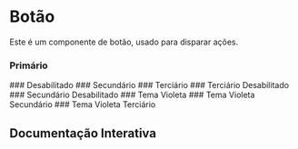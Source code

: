 

<Meta of={Story} />

# Botão

Este é um componente de botão, usado para disparar ações.

### Primário
<Canvas of={Story.Primary} />
### Desabilitado
<Canvas of={Story.Disabled} />
### Secundário
<Canvas of={Story.Secondary} />
### Terciário
<Canvas of={Story.Tertiary} />
### Terciário Desabilitado
<Canvas of={Story.TertiaryDisabled} />
### Secundário Desabilitado
<Canvas of={Story.SecondaryDisabled} />
### Tema Violeta
<Canvas of={Story.Violet} />
### Tema Violeta Secundário
<Canvas of={Story.VioletSecondary} />
### Tema Violeta Terciário
<Canvas of={Story.VioletTertiary} />

## Documentação Interativa
<Primary />
<Controls />